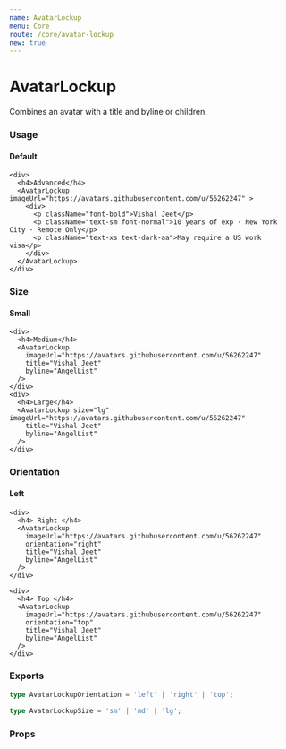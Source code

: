 ```yaml
---
name: AvatarLockup
menu: Core
route: /core/avatar-lockup
new: true
---
```



# AvatarLockup

Combines an avatar with a title and byline or children.

### Usage

<Playground>
  <div className="flex space-x-12">
    <div>
      <h4>Default</h4>
      <AvatarLockup
        imageUrl="https://avatars.githubusercontent.com/u/56262247"
        title="Vishal Jeet"
        byline="AngelList"
      />
    </div>

    <div>
      <h4>Advanced</h4>
      <AvatarLockup imageUrl="https://avatars.githubusercontent.com/u/56262247" >
        <div>
          <p className="font-bold">Vishal Jeet</p>
          <p className="text-sm font-normal">10 years of exp · New York City · Remote Only</p>
          <p className="text-xs text-dark-aa">May require a US work visa</p>
        </div>
      </AvatarLockup>
    </div>

  </div>

</Playground>

### Size

<Playground>
  <div className="flex space-x-8">
    <div>
      <h4>Small</h4>
      <AvatarLockup
        imageUrl="https://avatars.githubusercontent.com/u/56262247"
        size="sm"
        title="Vishal Jeet"
      />
    </div>

    <div>
      <h4>Medium</h4>
      <AvatarLockup
        imageUrl="https://avatars.githubusercontent.com/u/56262247"
        title="Vishal Jeet"
        byline="AngelList"
      />
    </div>
    <div>
      <h4>Large</h4>
      <AvatarLockup size="lg" imageUrl="https://avatars.githubusercontent.com/u/56262247"
        title="Vishal Jeet"
        byline="AngelList"
      />
    </div>

  </div>
</Playground>

### Orientation

<Playground>
  <div className="flex space-x-12">
    <div>
      <h4> Left </h4>
      <AvatarLockup
        imageUrl="https://avatars.githubusercontent.com/u/56262247"
        orientation="left"
        title="Vishal Jeet"
        byline="AngelList"
      />
    </div>

    <div>
      <h4> Right </h4>
      <AvatarLockup
        imageUrl="https://avatars.githubusercontent.com/u/56262247"
        orientation="right"
        title="Vishal Jeet"
        byline="AngelList"
      />
    </div>

    <div>
      <h4> Top </h4>
      <AvatarLockup
        imageUrl="https://avatars.githubusercontent.com/u/56262247"
        orientation="top"
        title="Vishal Jeet"
        byline="AngelList"
      />
    </div>

  </div>
</Playground>

### Exports

```ts
type AvatarLockupOrientation = 'left' | 'right' | 'top';

type AvatarLockupSize = 'sm' | 'md' | 'lg';
```

### Props

<Props of={AvatarLockup} />
